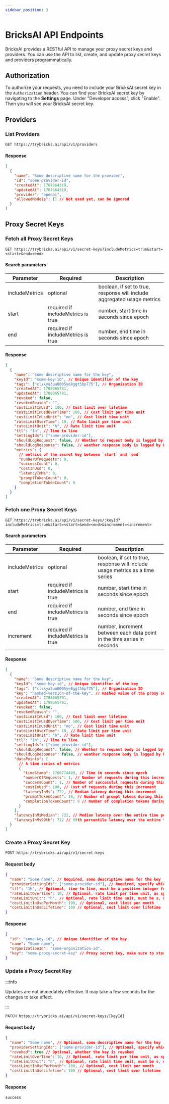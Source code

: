 ```yaml
---
sidebar_position: 3
---
```


# BricksAI API Endpoints

BricksAI provides a RESTful API to manage your proxy secret keys and providers. You can use the API to list, create, and update proxy secret keys and providers programmatically.

## Authorization

To authorize your requests, you need to include your BricksAI secret key in the `Authorization` header. You can find your BricksAI secret key by navigating to the **Settings** page. Under "Developer access", click "Enable". Then you will see your BricksAI secret key.

## Providers

### List Providers

```http
GET https://trybricks.ai/api/v1/providers
```

#### Response

```json
[
  {
    "name": "Some descriptive name for the provider",
    "id": "some-provider-id",
    "createdAt": 1707864319,
    "updatedAt": 1707864319,
    "provider": "openai",
    "allowedModels": [] // Not used yet, can be ignored
  }
]
```

## Proxy Secret Keys

### Fetch all Proxy Secret Keys

```http
GET https://trybricks.ai/api/v1/secret-keys?includeMetrics=true&start=<start>&end=<end>
```

#### Search parameters

| Parameter      | Required                           | Description                                                             |
| -------------- | ---------------------------------- | ----------------------------------------------------------------------- |
| includeMetrics | optional                           | boolean, if set to true, response will include aggregated usage metrics |
| start          | required if includeMetrics is true | number, start time in seconds since epoch                               |
| end            | required if includeMetrics is true | number, end time in seconds since epoch                                 |

#### Response

```json
[
  {
    "name": "Some descriptive name for the key",
    "keyId": "some-key-id", // Unique identifier of the key
    "tags": ["clskya3uu0005ye8ggt5bp775"], // Organization ID
    "createdAt": 1708065781,
    "updatedAt": 1708065781,
    "revoked": false,
    "revokedReason": "",
    "costLimitInUsd": 100, // Cost limit over lifetime
    "costLimitInUsdOverTime": 100, // Cost limit per time unit
    "costLimitInUsdUnit": "mo", // Cost limit time unit
    "rateLimitOverTime": 10, // Rate limit per time unit
    "rateLimitUnit": "h", // Rate limit time unit
    "ttl": "1h", // Time to live
    "settingIds": ["some-provider-id"],
    "shouldLogRequest": false, // Whether to request body is logged by BricksAI
    "shouldLogResponse": false, // weather response body is logged by BricksAI
    "metrics": {
      // metrics of the secret key between `start` and `end`
      "numberOfRequests": 0,
      "successCount": 0,
      "costInUsd": 0,
      "latencyInMs": 0,
      "promptTokenCount": 0,
      "completionTokenCount": 0
    }
  }
]
```

### Fetch one Proxy Secret Keys

```http
GET https://trybricks.ai/api/v1/secret-keys/:keyId?includeMetrics=true&start=<start>&end=<end>&increment=<increment>
```

#### Search parameters

| Parameter      | Required                           | Description                                                                   |
| -------------- | ---------------------------------- | ----------------------------------------------------------------------------- |
| includeMetrics | optional                           | boolean, if set to true, response will include usage metrics as a time series |
| start          | required if includeMetrics is true | number, start time in seconds since epoch                                     |
| end            | required if includeMetrics is true | number, end time in seconds since epoch                                       |
| increment      | required if includeMetrics is true | number, increment between each data point in the time series in seconds       |

#### Response

```json
[
  {
    "name": "Some descriptive name for the key",
    "keyId": "some-key-id", // Unique identifier of the key
    "tags": ["clskya3uu0005ye8ggt5bp775"], // Organization ID
    "key": "hashed-version-of-the-key", // Hashed value of the proxy secret key, can be ignored
    "createdAt": 1708065781,
    "updatedAt": 1708065781,
    "revoked": false,
    "revokedReason": "",
    "costLimitInUsd": 100, // Cost limit over lifetime
    "costLimitInUsdOverTime": 100, // Cost limit per time unit
    "costLimitInUsdUnit": "mo", // Cost limit time unit
    "rateLimitOverTime": 10, // Rate limit per time unit
    "rateLimitUnit": "h", // Rate limit time unit
    "ttl": "1h", // Time to live
    "settingIds": ["some-provider-id"],
    "shouldLogRequest": false, // Whether to request body is logged by BricksAI
    "shouldLogResponse": false, // weather response body is logged by BricksAI
    "dataPoints": [
      // A time series of metrics
      {
        "timeStamp": 1706774400, // Time in seconds since epoch
        "numberOfRequests": 1, // Number of requests during this increment
        "successCount": 1, // Number of successful requests during this increment
        "costInUsd": 100, // Cost of requests during this increment
        "latencyInMs": 722, // Median latency during this increment
        "promptTokenCount": 18, // Number of prompt tokens during this increment
        "completionTokenCount": 9 // Number of completion tokens during this increment
      }
    ],
    "latencyInMsMedian": 722, // Median latency over the entire time period
    "latencyInMs99th": 722 // 99th percentile latency over the entire time period
  }
]
```

### Create a Proxy Secret Key

```http
POST https://trybricks.ai/api/v1/secret-keys
```

#### Request body

```json
{
  "name": "Some name", // Required, some descriptive name for the key
  "providerSettingIds": ["some-provider-id"], // Required, specify which provider settings this key has access to
  "ttl": "1h", // Optional, time to live, must be a positive integer followed by s, m, or h
  "rateLimitOverTime": 10, // Optional, rate limit per time unit, as specified in "rateLimitUnit"
  "rateLimitUnit": "h", // Optional, rate limit time unit, must be s, m, or h
  "costLimitInUsdPerMonth": 100, // Optional, cost limit per month
  "costLimitInUsdLifetime": 100 // Optional, cost limit over lifetime
}
```

#### Response

```json
{
  "id": "some-key-id", // Unique identifier of the key
  "name": "Some name",
  "organizationId": "some-organization-id",
  "key": "some-proxy-secret-key" // Proxy secret key, make sure to store it securely as you won't see it again
}
```

### Update a Proxy Secret Key

:::info

Updates are not immedately effective. It may take a few seconds for the changes to take effect.

:::

```http
PATCH https://trybricks.ai/api/v1/secret-keys/[keyId]
```

#### Request body

```json
{
  "name": "Some name", // Optional, some descriptive name for the key
  "providerSettingIds": ["some-provider-id"], // Optional, specify which provider settings this key has access to
  "revoked": true // Optional, whether the key is revoked
  "rateLimitOverTime": 10, // Optional, rate limit per time unit, as specified in "rateLimitUnit"
  "rateLimitUnit": "h", // Optional, rate limit time unit, must be s, m, or h
  "costLimitInUsdPerMonth": 100, // Optional, cost limit per month
  "costLimitInUsdLifetime": 100 // Optional, cost limit over lifetime
}
```

#### Response

```txt
success
```
